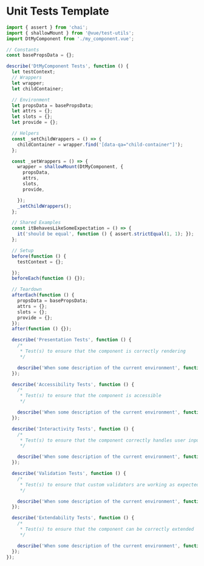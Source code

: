 
<Meta title="Docs/Templates/Unit Tests" />

# Unit Tests Template

```js
import { assert } from 'chai';
import { shallowMount } from '@vue/test-utils';
import DtMyComponent from './my_component.vue';

// Constants
const basePropsData = {};

describe('DtMyComponent Tests', function () {
  let testContext;
  // Wrappers
  let wrapper;
  let childContainer;

  // Environment
  let propsData = basePropsData;
  let attrs = {};
  let slots = {};
  let provide = {};

  // Helpers
  const _setChildWrappers = () => {
    childContainer = wrapper.find('[data-qa="child-container"]');
  };

  const _setWrappers = () => {
    wrapper = shallowMount(DtMyComponent, {
      propsData,
      attrs,
      slots,
      provide,

    });
    _setChildWrappers();
  };

  // Shared Examples
  const itBehavesLikeSomeExpectation = () => {
    it('should be equal', function () { assert.strictEqual(1, 1); });
  };

  // Setup
  before(function () {
    testContext = {};

  });
  beforeEach(function () {});

  // Teardown
  afterEach(function () {
    propsData = basePropsData;
    attrs = {};
    slots = {};
    provide = {};
  });
  after(function () {});

  describe('Presentation Tests', function () {
    /*
     * Test(s) to ensure that the component is correctly rendering
     */

    describe('When some description of the current environment', function () {});
  });

  describe('Accessibility Tests', function () {
    /*
     * Test(s) to ensure that the component is accessible
     */

    describe('When some description of the current environment', function () {});
  });

  describe('Interactivity Tests', function () {
    /*
     * Test(s) to ensure that the component correctly handles user input
     */

    describe('When some description of the current environment', function () {});
  });

  describe('Validation Tests', function () {
    /*
     * Test(s) to ensure that custom validators are working as expected
     */

    describe('When some description of the current environment', function () {});
  });

  describe('Extendability Tests', function () {
    /*
     * Test(s) to ensure that the component can be correctly extended
     */

    describe('When some description of the current environment', function () {});
  });
});
```
